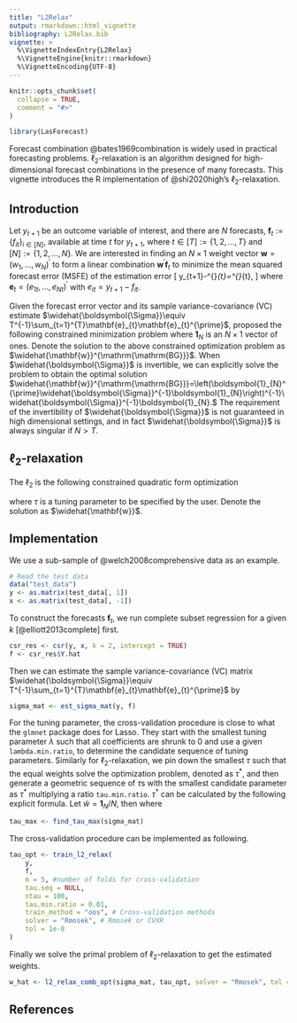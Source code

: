 ```yaml
---
title: "L2Relax"
output: rmarkdown::html_vignette
bibliography: L2Relax.bib
vignette: >
  %\VignetteIndexEntry{L2Relax}
  %\VignetteEngine{knitr::rmarkdown}
  %\VignetteEncoding{UTF-8}
---
```


```r
knitr::opts_chunk$set(
  collapse = TRUE,
  comment = "#>"
)
```

```r
library(LasForecast)
```

Forecast combination @bates1969combination is widely used
in practical forecasting problems. $\ell_{2}$-relaxation is an algorithm
designed for high-dimensional forecast combinations in the presence
of many forecasts. This vignette introduces the R implementation of
@shi2020high's $\ell_{2}$-relaxation.


## Introduction

Let $y_{t+1}$ be an outcome variable of interest, and there are $N$
forecasts, $\mathbf{f}_{t}:=\left\{ f_{it}\right\} _{i\in\left[N\right]},$
available at time $t$ for\ $y_{t+1},$ where $t\in\left[T\right]:=\{1,2,...,T\}$
and $\left[N\right]:=\{1,2,...,N\}.$ We are interested in finding
an $N\times1$ weight vector $\mathbf{w}=(w_{1},...,w_{N})^{\prime}$
to form a linear combination $\mathbf{w}^{\prime}\mathbf{f}_{t}$
to minimize the mean squared forecast error (MSFE) of the estimation
error 
\[
y_{t+1}-\mathbf{w}^{\prime}\mathbf{f}_{t}=\mathbf{w}^{\prime}\mathbf{e}_{t},
\]
where $\mathbf{e}_{t}=\left(e_{1t},\ldots,e_{Nt}\right)^{\prime}$
with $e_{it}=y_{t+1}-f_{it}$. 

Given the forecast error vector and its sample variance-covariance
(VC) estimate $\widehat{\boldsymbol{\Sigma}}\equiv T^{-1}\sum_{t=1}^{T}\mathbf{e}_{t}\mathbf{e}_{t}^{\prime}$,
\citet{bates1969combination} proposed the following constrained minimization
problem 
\begin{equation}
\min_{\mathbf{w}\in\mathbb{R}^{N}}\,\frac{1}{2}\mathbf{w}^{\prime}\widehat{\boldsymbol{\Sigma}}\mathbf{w}\ \ \text{subject to  }\mathbf{w}^{\prime}\boldsymbol{1}_{N}=1.\label{eq:bates-granger}
\end{equation}
where $\boldsymbol{1}_{N}$ is an $N\times1$ vector of ones. Denote
the solution to the above constrained optimization problem as $\widehat{\mathbf{w}}^{\mathrm{\mathrm{BG}}}$.
When $\widehat{\boldsymbol{\Sigma}}$ is invertible, we can explicitly
solve the problem to obtain the optimal solution $\widehat{\mathbf{w}}^{\mathrm{\mathrm{BG}}}=\left(\boldsymbol{1}_{N}^{\prime}\widehat{\boldsymbol{\Sigma}}^{-1}\boldsymbol{1}_{N}\right)^{-1}\widehat{\boldsymbol{\Sigma}}^{-1}\boldsymbol{1}_{N}.$
The requirement of the invertibility of $\widehat{\boldsymbol{\Sigma}}$
is not guaranteed in high dimensional settings, and in fact $\widehat{\boldsymbol{\Sigma}}$
is always singular if $N>T.$

## $\ell_{2}$-relaxation

The $\ell_{2}$\textit{-relaxation primal problem} is the following
constrained quadratic form optimization 
\begin{equation}
\min_{\left(\mathbf{w},\gamma\right)\in\mathbb{R}^{N+1}}\ \frac{1}{2}\left\Vert \mathbf{w}\right\Vert _{2}^{2}\text{ subject to }\mathbf{w}^{\prime}\boldsymbol{1}_{N}=1\ \text{and }\Vert\widehat{\boldsymbol{\Sigma}}\mathbf{w}+\gamma\boldsymbol{1}_{N}\Vert_{\infty}\leq\tau, 
\end{equation}

where $\tau$ is a tuning parameter to be specified by the user. Denote
the solution as $\widehat{\mathbf{w}}$. 

## Implementation

We use a sub-sample of @welch2008comprehensive data as an example.
``` r
# Read the test data
data("test_data")
y <- as.matrix(test_data[, 1])
x <- as.matrix(test_data[, -1])
```
To construct the forecasts $\mathbf{f}_t$, we run complete subset regression for a given $k$ [@elliott2013complete] first. 
```r
csr_res <- csr(y, x, k = 2, intercept = TRUE)
f <- csr_res$Y.hat
```
Then we can estimate the sample variance-covariance
(VC) matrix $\widehat{\boldsymbol{\Sigma}}\equiv T^{-1}\sum_{t=1}^{T}\mathbf{e}_{t}\mathbf{e}_{t}^{\prime}$ by 
```r
sigma_mat <- est_sigma_mat(y, f)
``` 

For the tuning parameter, the cross-validation procedure is close to what the `glmnet` package does for Lasso. They start with the smallest tuning parameter $\lambda$ such that all coefficients are shrunk to 0 and use a given `lambda.min.ratio`, to determine the candidate sequence of tuning parameters. Similarly for $\ell_2$-relaxation, we pin down the smallest $\tau$ such that the equal weights solve the optimization problem, denoted as $\tau^\ast$, and then generate a geometric sequence of $\tau$s with the smallest candidate parameter as $\tau^\ast$ multiplying a ratio `tau.min.ratio`. $\tau^\ast$ can be calculated by the following explicit formula. Let $\tilde{w} = \boldsymbol{1}_N / N$, then
\begin{equation}
    \tau^\ast = \left\Vert 
        \hat{\Sigma}\tilde{w} - \gamma^{\ast}\boldsymbol{1}_N
    \right\Vert_\infty,
\end{equation}
where \begin{equation}
    \gamma^\ast = \frac{1}{2} \left( 
        \max_j\left\{ \left( \hat{\Sigma}\tilde{w} \right)_j \right\} 
        + \min_j\left\{ \left( \hat{\Sigma}\tilde{w} \right)_j \right\}
     \right).
\end{equation}
```r
tau_max <- find_tau_max(sigma_mat)
```
The cross-validation procedure can be implemented as following.
```r
tau_opt <- train_l2_relax(
    y,
    f,
    m = 5, #number of folds for cross-validation
    tau.seq = NULL,
    ntau = 100,
    tau.min.ratio = 0.01,
    train_method = "oos", # Cross-validation methods
    solver = "Rmosek", # Rmosek or CVXR
    tol = 1e-8
)
```
Finally we solve the primal problem of $\ell_2$-relaxation to get the estimated weights.
```r
w_hat <- l2_relax_comb_opt(sigma_mat, tau_opt, solver = "Rmosek", tol = 1e-8)
```
## References
